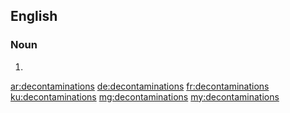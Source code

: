 ==English==

===Noun===
{{head|en|plural}}

# {{plural of|decontamination|lang=en|nocat=1}}

[[ar:decontaminations]]
[[de:decontaminations]]
[[fr:decontaminations]]
[[ku:decontaminations]]
[[mg:decontaminations]]
[[my:decontaminations]]